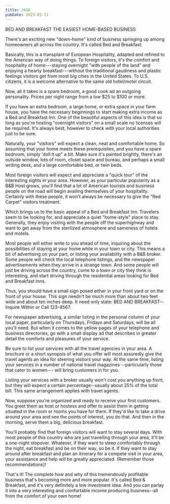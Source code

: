 ```yaml
---
title: 3418
pubDate: 2023-01-11
---
```


BED AND BREAKFAST THE EASIEST HOME-BASED BUSINESS

There's an exciting new "down-home" kind of business springing up
among homeowners all across the country. It's called Bed and
Breakfast.

Basically, this is a transplant of European Hospitality, adapted
and refined to the American way of doing things.  To foreign
visitors, it's the comfort and hospitality of home---staying
overnight "with people of the land" and enjoying a hearty
breakfast---without the traditional gaudiness and plastic
feelings visitors get from most big cities in the United States.
To U.S. citizens, it is a welcome alternative to the same old
hotel/motel circuit.

Now, all it takes is a spare bedroom, a good cook ad an outgoing
personality. Prices per night range from a low $25 to $100 or
more.

If you have an extra bedroom, a large home, or extra space in
your farm house, you have the necessary beginnings to start
making extra income as a Bed and Breakfast Inn. One of the
beautiful aspects of this idea is that so long  as you're hosting
"overnight visitors" on a small scale no licenses will be
required. It's always best, however to check with your local
authorities just to be sure.

Naturally, your "visitors" will expect a clean, neat and
comfortable home. So assuming that your home meets these
prerequisites, and you have a spare bedroom, simply 'doll it up"
a bit. Make sure it's painted brightly, there's an outside
window, lots of room, closet space and bureau, and perhaps a
small writing desk, and a large comfortable bed, or twin beds.

Most foreign visitors will expect and appreciate a "quick tour"
of the interesting sights in your area. However, as your
particular popularity  as a B&B Host grows, you'll find that a
lot of American tourists and business people on the road will
begin availing themselves of your hospitality. Certainly with
these people, it won't always be necessary to give the "Red
Carpet" visitors treatment.

Which brings us to the basic appeal of a Bed and Breakfast Inn.
Travelers seem to be looking for, and appreciate a quiet
"home-style" place to stay. Generally, they enjoy visiting with
the people off the superhighway and want to get away from the
sterilized atmosphere and sameness of hotels and motels.

Most people will either write to you ahead of time, inquiring
about the possibilities of staying at your home while in your
town or city. This means a bit of advertising on your part, or
listing your availability with a B&B broker. Some people will
check the local telephone listings, and the newspaper
advertisements when they arrive in a strange town. And some
people will just be driving across the country, come to a town or
city they think is interesting, and start driving through the
residential areas looking for Bed and Breakfast Inns.

Thus, you should have a small sign posed either in your front
yard or on the front of your house. This sign needn't be much
more than about two feet wide and about ten inches deep. It need
only state: BED AND BREAKFAST--Inquire Within or Call 123-4567.

For newspaper advertising, a similar listing in the personal
column of your local paper, particularly on Thursdays, Fridays
and Saturdays, will be all you'll need. But when it comes to the
yellow pages of your telephone and business directories, go with
a small display ad that describes in greater detail the comforts
and pleasures of your service.

Be sure to list your services with all the travel agencies in
your area. A brochure or a short synopsis of what you offer will
most assuredly give the travel agents an idea for steering
visitors your way. At the same time, listing your services in a
number of national travel magazines --particularly those that
cater to women--- will bring customers in for you.

Listing your services with a broker usually won't cost you
anything up front, but they will expect a certain
percentage--usually about 25% of the total bill. This same
arrangement applies with travel agents.

Now, suppose you're organized and ready to receive your first
customers. You greet them as host or hostess and offer to assist
them in getting situated in the room or rooms you have for them.
If they'd like to take a drive around your area and see the
points of interest, you do that. And then in the morning, serve
them a big, delicious breakfast.

You'll probably find that foreign visitors will want to stay
several days. With most people of this country who are just
travelling through your area, it'll be a one-night stopover.
Whatever, if they want to sleep comfortably through the night,
eat breakfast and be on their way, so be it. If they want to stay
around after breakfast and plan an itinerary for a compete visit
in your area, your assistance and help will be greatly
appreciated. (Remember those recommendations)!

That's it! The complete how and why of this tremendously
profitable business that's becoming more and more popular. It's
called Bed & Breakfast, and it's very definitely a low investment
idea. And you can parlay it into a very interesting and
comfortable income producing business--all from the comfort of
your own home!